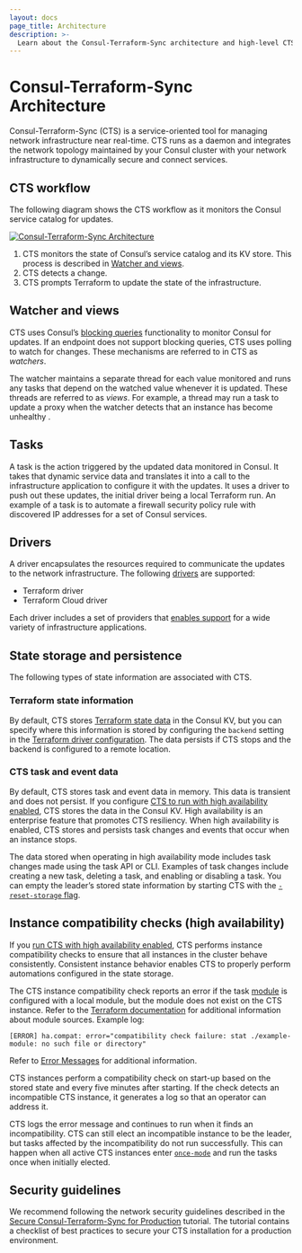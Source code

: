 ```yaml
---
layout: docs
page_title: Architecture
description: >-
  Learn about the Consul-Terraform-Sync architecture and high-level CTS components, such as the Terraform driver and tasks.
---
```


# Consul-Terraform-Sync Architecture

Consul-Terraform-Sync (CTS) is a service-oriented tool for managing network infrastructure near real-time. CTS runs as a daemon and integrates the network topology maintained by your Consul cluster with your network infrastructure to dynamically secure and connect services.

## CTS workflow

The following diagram shows the CTS workflow as it monitors the Consul service catalog for updates.

[![Consul-Terraform-Sync Architecture](/img/nia-highlevel-diagram.svg)](/img/nia-highlevel-diagram.svg)

1. CTS monitors the state of Consul’s service catalog and its KV store. This process is described in [Watcher and views](#watcher-and-views).
1. CTS detects a change.
1. CTS prompts Terraform to update the state of the infrastructure.


## Watcher and views

CTS uses Consul’s [blocking queries](/consul/api-docs/features/blocking) functionality to monitor Consul for updates. If an endpoint does not support blocking queries, CTS uses polling to watch for changes. These mechanisms are referred to in CTS as *watchers*. 

The watcher maintains a separate thread for each value monitored and runs any tasks that depend on the watched value whenever it is updated. These threads are referred to as _views_.  For example, a thread may run a task to update a proxy when the watcher detects that an instance has become unhealthy .

## Tasks

A task is the action triggered by the updated data monitored in Consul. It
takes that dynamic service data and translates it into a call to the
infrastructure application to configure it with the updates. It uses a driver
to push out these updates, the initial driver being a local Terraform run. An
example of a task is to automate a firewall security policy rule with
discovered IP addresses for a set of Consul services.

## Drivers

A driver encapsulates the resources required to communicate the updates to the
network infrastructure. The following [drivers](/consul/docs/nia/network-drivers#terraform) are supported:

- Terraform driver
- Terraform Cloud driver<EnterpriseAlert inline />

Each driver includes a set of providers that [enables support](/consul/docs/reference/cts/terraform-module) for a wide variety of infrastructure applications.

## State storage and persistence  

The following types of state information are associated with CTS.

### Terraform state information 

By default, CTS stores [Terraform state data](/terraform/language/state) in the Consul KV, but you can specify where this information is stored by configuring the `backend` setting in the [Terraform driver configuration](/consul/docs/reference/cts/configuration#backend). The data persists if CTS stops and the backend is configured to a remote location.  

### CTS task and event data 

By default, CTS stores task and event data in memory. This data is transient and does not persist. If you configure [CTS to run with high availability enabled](/consul/docs/nia/usage/run-ha), CTS stores the data in the Consul KV. High availability is an enterprise feature that promotes CTS resiliency. When high availability is enabled, CTS stores and persists task changes and events that occur when an instance stops.  

The data stored when operating in high availability mode includes task changes made using the task API or CLI. Examples of task changes include creating a new task, deleting a task, and enabling or disabling a task. You can empty the leader’s stored state information by starting CTS with the [`-reset-storage` flag](/consul/docs/reference/cts/cli/start#options).

## Instance compatibility checks (high availability)

If you [run CTS with high availability enabled](/consul/docs/nia/usage/run-ha), CTS performs instance compatibility checks to ensure that all instances in the cluster behave consistently. Consistent instance behavior enables CTS to properly perform automations configured in the state storage. 

The CTS instance compatibility check reports an error if the task [module](/consul/docs/reference/cts/configuration#module) is configured with a local module, but the module does not exist on the CTS instance. Refer to the [Terraform documentation](/terraform/language/modules/sources#module-sources) for additional information about module sources. Example log:

```shell-session
[ERROR] ha.compat: error="compatibility check failure: stat ./example-module: no such file or directory"
```
Refer to [Error Messages](/consul/docs/error-messages/cts) for additional information.

CTS instances perform a compatibility check on start-up based on the stored state and every five minutes after starting. If the check detects an incompatible CTS instance, it generates a log so that an operator can address it. 

CTS logs the error message and continues to run when it finds an incompatibility. CTS can still elect an incompatible instance to be the leader, but tasks affected by the incompatibility do not run successfully. This can happen when all active CTS instances enter [`once-mode`](/consul/docs/reference/cts/cli/start#modes) and run the tasks once when initially elected. 

## Security guidelines

We recommend following the network security guidelines described in the [Secure Consul-Terraform-Sync for Production](/consul/tutorials/network-infrastructure-automation/consul-terraform-sync-secure?utm_source=WEBSITE&utm_medium=WEB_IO&utm_offer=ARTICLE_PAGE&utm_content=DOCS) tutorial. The tutorial contains a checklist of best practices to secure your CTS installation for a production environment.

